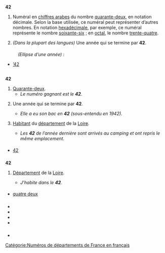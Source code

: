 == {{langue|conv}} ==
=== {{S|numéral|conv}} ===
'''42'''
# Numéral en [[chiffre arabe|chiffres arabes]] du nombre [[quarante-deux]], en notation décimale. Selon la base utilisée, ce numéral peut représenter d’autres nombres. En notation [[hexadécimal]]e, par exemple, ce numéral représente le nombre [[soixante-six]] ; en [[octal]], le nombre [[trente-quatre]].
# {{ellipse|conv}} ''(Dans la plupart des langues)'' Une année qui se termine par '''42'''.

==== {{S|transcriptions}} ====
{{numéral}}

==== {{S|variantes orthographiques}} ====
: ''(Ellipse d’une année)'' :
* [[’42]]

== {{langue|fr}} ==
=== {{S|étymologie}} ===
: {{date|lang=fr}} {{ébauche-étym|fr}}

=== {{S|nom|fr}} ===
{{fr-inv|ka.ʁɑ̃t.dø}}
'''42''' {{pron|ka.ʁɑ̃t.dø|fr}} {{invar}}
# [[quarante-deux|Quarante-deux]].
#* ''Le numéro gagnant est le '''42'''.''
# {{ellipse|fr}} Une année qui se termine par '''42'''.
#* ''Elle a eu son bac en '''42''' (sous-entendu en 1942).''
# {{FR|fr}} {{familier|fr}} [[habitant|Habitant]] du [[département]] de la [[Loire]].
#* ''Les '''42''' de l’année dernière sont arrivés au camping et ont repris le même emplacement.''

==== {{S|dérivés}} ====
* [[42e|42{{e}}]]

=== {{S|nom propre|fr}} ===
{{fr-inv|ka.ʁɑ̃t.dø|inv_titre={{msing}}}}
'''42''' {{msing}}
# {{France|fr}} [[département|Département]] de la [[Loire]].
#* ''J’habite dans le '''42'''.''

==== {{S|synonymes}} ====
* [[quatre deux]] {{familier|nocat=1}}

=== {{S|prononciation}} ===
* {{pron-rimes|ka.ʁɑ̃t.dø|fr}}
* {{écouter|lang=fr|France (Vosges)||audio=LL-Q150 (fra)-Poslovitch-42.wav}}
* {{écouter|lang=fr|France (Vosges)||audio=LL-Q150 (fra)-LoquaxFR-42.wav}}
* {{écouter|lang=fr|France (Cesseras)||audio=LL-Q150 (fra)-Guilhelma-42.wav}}

=== {{S|voir aussi}} ===
* {{WP|42 (nombre)}}

[[Catégorie:Numéros de départements de France en français]]
